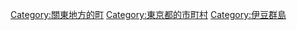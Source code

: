 {{Commonscat|Oshima, Tokyo}}
{{Catmore}}

{{DEFAULTSORT:Oshima}}
[[Category:關東地方的町|Category:關東地方的町]]
[[Category:東京都的市町村|Category:東京都的市町村]]
[[Category:伊豆群島|Category:伊豆群島]]